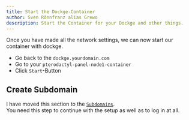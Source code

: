 ```yaml
---
title: Start the Dockge-Container
author: Sven Rönnfranz alias Grewo
description: Start the Container for your Dockge and other things.
---
```



Once you have made all the network settings, we can now start our container with dockge.<br/>
* Go back to the `dockge.yourdomain.com`
* Go to your `pterodactyl-panel-node1-container`
* Click `Start`-Button

## Create Subdomain
I have moved this section to the [`Subdomains`](../../../subdomains/subdomain-peterodactyl-panel).<br/>
You need this step to continue with the setup as well as to log in at all.
